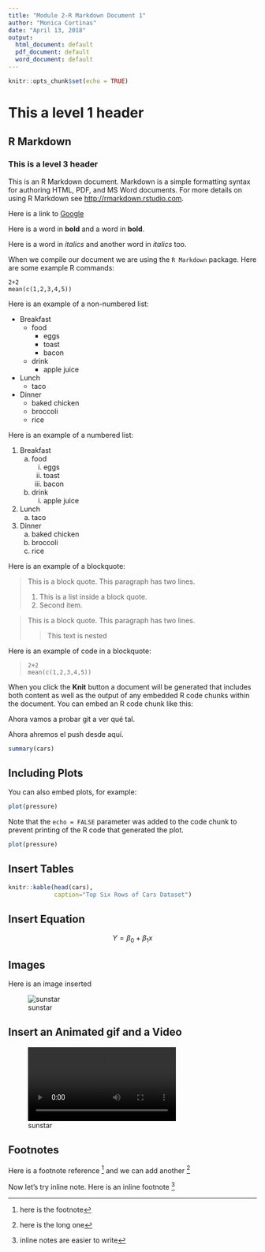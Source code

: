 ```yaml
---
title: "Module 2-R Markdown Document 1"
author: "Monica Cortinas"
date: "April 13, 2018"
output:
  html_document: default
  pdf_document: default
  word_document: default
---
```


```r
knitr::opts_chunk$set(echo = TRUE)
```

# This a level 1 header

## R Markdown

### This is a level 3 header

This is an R Markdown document. Markdown is a simple formatting syntax for authoring HTML, PDF, and MS Word documents. For more details on using R Markdown see <http://rmarkdown.rstudio.com>.

Here is a link to [Google](http://www.google.com)

Here is a word in **bold** and a word in __bold__.

Here is a word in *italics* and another word in _italics_ too.

When we compile our document we are using the `R Markdown` package.
Here are some example R commands:

```
2+2
mean(c(1,2,3,4,5))
```

Here is an example of a non-numbered list:

* Breakfast
    - food
        + eggs
        + toast
        + bacon
    - drink
        + apple juice
* Lunch
    - taco
* Dinner
    - baked chicken
    - broccoli
    - rice

Here is an example of a numbered list:

1. Breakfast
    a. food
        i. eggs
        ii. toast
        iii. bacon
    b. drink
        i. apple juice
2. Lunch
    a. taco
3. Dinner
    a. baked chicken
    b. broccoli
    c. rice
    
Here is an example of a blockquote:

> This is a block quote. This
> paragraph has two lines.
>
> 1. This is a list inside a block quote.
> 2. Second item.

> This is a block quote. This
> paragraph has two lines.
>
> > This text is nested

Here is an example of code in a blockquote:

>     2+2
>     mean(c(1,2,3,4,5))


When you click the **Knit** button a document will be generated that includes both content as well as the output of any embedded R code chunks within the document. You can embed an R code chunk like this:


Ahora vamos a probar git a ver qué tal.

Ahora ahremos el push desde aquí.
```r
summary(cars)
```

## Including Plots

You can also embed plots, for example:

```r
plot(pressure)
```

Note that the `echo = FALSE` parameter was added to the code chunk to prevent printing of the R code that generated the plot.

```r
plot(pressure)
```

## Insert Tables

```r
knitr::kable(head(cars),
             caption="Top Six Rows of Cars Dataset")
```

## Insert Equation

$$ Y=\beta_0+\beta_1x $$

## Images

Here is an image inserted

![sunstar](images/sunstar.png)

## Insert an Animated gif and a Video


![sunstar](images/sunstar.mp4)

## Footnotes

Here is a footnote reference [^1] and we can add another [^longfootnote]

Now let's try inline note. Here is an inline footnote ^[inline notes are easier to write]

[^1]: here is the footnote
[^longfootnote]: here is the long one
